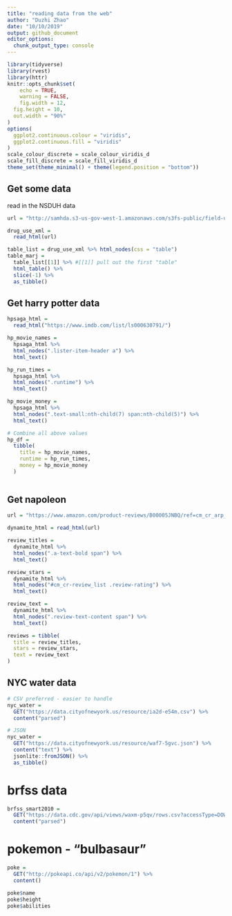 ```yaml
---
title: "reading data from the web"
author: "Duzhi Zhao"
date: "10/10/2019"
output: github_document
editor_options: 
  chunk_output_type: console
---
```


```r
library(tidyverse)
library(rvest)
library(httr)
knitr::opts_chunk$set(
	echo = TRUE,
	warning = FALSE,
	fig.width = 12, 
  fig.height = 10,
  out.width = "90%"
)
options(
  ggplot2.continuous.colour = "viridis",
  ggplot2.continuous.fill = "viridis"
)
scale_colour_discrete = scale_colour_viridis_d
scale_fill_discrete = scale_fill_viridis_d
theme_set(theme_minimal() + theme(legend.position = "bottom"))

```

## Get some data
read in the NSDUH data
```r
url = "http://samhda.s3-us-gov-west-1.amazonaws.com/s3fs-public/field-uploads/2k15StateFiles/NSDUHsaeShortTermCHG2015.htm"

drug_use_xml = 
  read_html(url)

table_list = drug_use_xml %>% html_nodes(css = "table")  
table_marj = 
  table_list[[1]] %>% #[[1]] pull out the first "table"
  html_table() %>% 
  slice(-1) %>% 
  as_tibble()

```

## Get harry potter data
```r
hpsaga_html = 
  read_html("https://www.imdb.com/list/ls000630791/")

```

```r
hp_movie_names =
  hpsaga_html %>% 
  html_nodes(".lister-item-header a") %>% 
  html_text()

hp_run_times =
  hpsaga_html %>% 
  html_nodes(".runtime") %>% 
  html_text()

hp_movie_money =
  hpsaga_html %>% 
  html_nodes(".text-small:nth-child(7) span:nth-child(5)") %>% 
  html_text()

# Combine all above values
hp_df = 
  tibble(
    title = hp_movie_names,
    runtime = hp_run_times,
    money = hp_movie_money
  )
  
```

## Get napoleon

```r
url = "https://www.amazon.com/product-reviews/B00005JNBQ/ref=cm_cr_arp_d_viewopt_rvwer?ie=UTF8&reviewerType=avp_only_reviews&sortBy=recent&pageNumber=1"

dynamite_html = read_html(url)
```

```r
review_titles = 
  dynamite_html %>%
  html_nodes(".a-text-bold span") %>%
  html_text()

review_stars = 
  dynamite_html %>%
  html_nodes("#cm_cr-review_list .review-rating") %>%
  html_text()

review_text = 
  dynamite_html %>%
  html_nodes(".review-text-content span") %>%
  html_text()

reviews = tibble(
  title = review_titles,
  stars = review_stars,
  text = review_text
)


```

## NYC water data
```r
# CSV preferred - easier to handle
nyc_water = 
  GET("https://data.cityofnewyork.us/resource/ia2d-e54m.csv") %>% 
  content("parsed")
```

```r
# JSON
nyc_water = 
  GET("https://data.cityofnewyork.us/resource/waf7-5gvc.json") %>% 
  content("text") %>%
  jsonlite::fromJSON() %>%
  as_tibble()
```

# brfss data
```r
brfss_smart2010 = 
  GET("https://data.cdc.gov/api/views/waxm-p5qv/rows.csv?accessType=DOWNLOAD") %>% 
  content("parsed")
```

# pokemon - "bulbasaur"
```r
poke = 
  GET("http://pokeapi.co/api/v2/pokemon/1") %>%
  content()

poke$name
poke$height
poke$abilities

```


